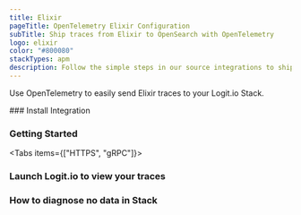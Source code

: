 ```yaml
---
title: Elixir
pageTitle: OpenTelemetry Elixir Configuration
subTitle: Ship traces from Elixir to OpenSearch with OpenTelemetry
logo: elixir
color: "#800080"
stackTypes: apm
description: Follow the simple steps in our source integrations to ship traces from Elixir to OpenSearch with OpenTelemetry. Send Elixir data to your Logit.io stacks.
---
```


Use OpenTelemetry to easily send Elixir traces to your Logit.io Stack.

<Steps>
  ### Install Integration
  <InstallIntegration/>
  
  ### Getting Started

  <Tabs items={["HTTPS", "gRPC"]}>
  
  <Tab>
    <ElixirOtlpExporterSettings protocol="http_protobuf" port="@opentelemetry.httpsPort" />
  </Tab>

  <Tab>
    <ElixirOtlpExporterSettings protocol="grpc" port="@opentelemetry.grpcPort" />
  </Tab>

  </Tabs>

  ### Launch Logit.io to view your traces

  <LaunchStack utmMedium="apm" utmCampaign="elixir" source="apm_elixir_http" />

  ### How to diagnose no data in Stack

  <DiagnoseNoData />
</Steps>